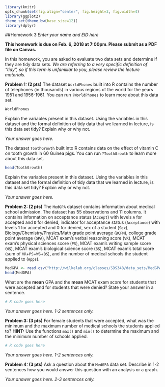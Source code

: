 ```r
library(knitr)
opts_chunk$set(fig.align="center", fig.height=3, fig.width=4)
library(ggplot2)
theme_set(theme_bw(base_size=12))
library(dplyr)
```
##Homework 3
*Enter your name and EID here*

**This homework is due on Feb. 6, 2018 at 7:00pm. Please submit as a PDF file on Canvas.**

In this homework, you are asked to evaluate two data sets and determine if they are tidy data sets. *We are referring to a very specific definition of "tidy", so if this term is unfamiliar to you, please review the lecture materials*.

**Problem 1: (2 pts)** The dataset `WorldPhones` built into R contains the number of telephones (in thousands) in various regions of the world for the years 1951 and 1956-1961. You can run `?WorldPhones` to learn more about this data set.
```r
WorldPhones
```
Explain the variables present in this dataset. Using the variables in this dataset and the formal definition of tidy data that we learned in lecture, is this data set tidy? Explain why or why not.

*Your answer goes here.*

The dataset `ToothGrowth` built into R contains data on the effect of vitamin C on tooth growth in 60 Guinea pigs. You can run `?ToothGrowth` to learn more about this data set.
```r
head(ToothGrowth)
```
Explain the variables present in this dataset. Using the variables in this dataset and the formal definition of tidy data that we learned in lecture, is this data set tidy? Explain why or why not.

*Your answer goes here.*
 
**Problem 2: (2 pts)** The `MedGPA` dataset contains information about medical school admission. The dataset has 55 observations and 11 columns. It contains information on acceptance status (`Accept`) with levels `A` for accepted and `D` for denied, indicator for acceptance status (`Acceptance`) with levels 1 for accepted and 0 for denied, sex of a student (`Sex`), Biology/Chemistry/Physics/Math grade point average (`BCPM`), college grade point average (`GPA`), MCAT exam's verbal reasoning score (`VR`), MCAT exam's physical sciences score (`PS`), MCAT exam's writing sample score (`WS`), MCAT exam's biological science score (`BS`), MCAT exam's total score (sum of `VR`+`PS`+`WS`+`BS`), and the number of medical schools the student applied to (`Apps`).

```r
MedGPA <- read.csv("http://wilkelab.org/classes/SDS348/data_sets/MedGPA.csv")
head(MedGPA)
```

What are the **mean** GPA and the **mean** MCAT exam score for students that were accepted and for students that were denied? State your answer in a sentence.

```r
# R code goes here
```

*Your answer goes here. 1-2 sentences only.*

**Problem 3: (3 pts)** For female students that were accepted, what was the minimum and the maximum number of medical schools the students applied to? **HINT:** Use the functions `max()` and `min()` to determine the maximum and the minimum number of schools applied. 

```r
# R code goes here
```

*Your answer goes here. 1-2 sentences only.*

**Problem 4: (3 pts)** Ask a question about the `MedGPA` data set. Describe in 1-2 sentences how you would answer this question with an analysis or a graph.

*Your answer goes here. 2-3 sentences only.*
